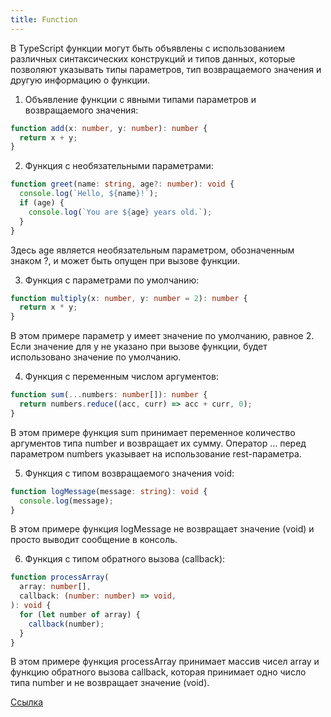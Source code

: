 ```yaml
---
title: Function
---
```


В TypeScript функции могут быть объявлены с использованием различных синтаксических конструкций и типов данных, которые позволяют указывать типы параметров, тип возвращаемого значения и другую информацию о функции.

1. Объявление функции с явными типами параметров и возвращаемого значения:

```typescript
function add(x: number, y: number): number {
  return x + y;
}
```

2. Функция с необязательными параметрами:

```typescript
function greet(name: string, age?: number): void {
  console.log(`Hello, ${name}!`);
  if (age) {
    console.log(`You are ${age} years old.`);
  }
}
```

Здесь age является необязательным параметром, обозначенным знаком ?, и может быть опущен при вызове функции.

3. Функция с параметрами по умолчанию:

```typescript
function multiply(x: number, y: number = 2): number {
  return x * y;
}
```

В этом примере параметр y имеет значение по умолчанию, равное 2. Если значение для y не указано при вызове функции, будет использовано значение по умолчанию.

4. Функция с переменным числом аргументов:

```typescript
function sum(...numbers: number[]): number {
  return numbers.reduce((acc, curr) => acc + curr, 0);
}
```

В этом примере функция sum принимает переменное количество аргументов типа number и возвращает их сумму. Оператор ... перед параметром numbers указывает на использование rest-параметра.

5. Функция с типом возвращаемого значения void:

```typescript
function logMessage(message: string): void {
  console.log(message);
}
```

В этом примере функция logMessage не возвращает значение (void) и просто выводит сообщение в консоль.

6. Функция с типом обратного вызова (callback):

```typescript
function processArray(
  array: number[],
  callback: (number: number) => void,
): void {
  for (let number of array) {
    callback(number);
  }
}
```

В этом примере функция processArray принимает массив чисел array и функцию обратного вызова callback, которая принимает одно число типа number и не возвращает значение (void).

[Ссылка](https://metanit.com/web/typescript/2.2.php)

